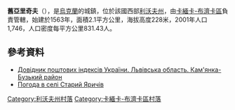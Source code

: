 {{coord|49|54|44|N|24|16|5|E|scale:100000|display=title}}

'''舊亞里奇夫'''（{{lang-uk|Старий Яричів}}），是[[烏克蘭|烏克蘭]]的城鎮，位於該國西部[[利沃夫州|利沃夫州]]，由[[卡緬卡-布濟卡區|卡緬卡-布濟卡區]]負責管轄，始建於1563年，面積2.1平方公里，海拔高度228米，2001年人口1,746，人口密度每平方公里831.43人。

==參考資料==
*[http://www.uaidx.com/13/287/index Довідник поштових індексів України. Львівська область. Кам'янка-Бузький район] {{Wayback|url=http://www.uaidx.com/13/287/index |date=20160909184945 }}
* [http://weather.in.ua/ua/l'vovskaja/24968 Погода в селі Старий Яричів] {{Wayback|url=http://weather.in.ua/ua/l%27vovskaja/24968 |date=20160304190300 }}

[[Category:利沃夫州村落|Category:利沃夫州村落]]
[[Category:卡緬卡-布濟卡區村落|Category:卡緬卡-布濟卡區村落]]


{{Lviv-geo-stub}}
